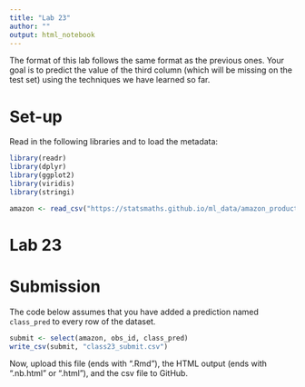 ```yaml
---
title: "Lab 23"
author: ""
output: html_notebook
---
```


The format of this lab follows the same format as the previous
ones. Your goal is to predict the value of the third column
(which will be missing on the test set) using the techniques
we have learned so far.

# Set-up

Read in the following libraries and to load the metadata:

```r
library(readr)
library(dplyr)
library(ggplot2)
library(viridis)
library(stringi)

amazon <- read_csv("https://statsmaths.github.io/ml_data/amazon_product_stars.csv")
```


# Lab 23











# Submission

The code below assumes that you have added a prediction named
`class_pred` to every row of the dataset.

```r
submit <- select(amazon, obs_id, class_pred)
write_csv(submit, "class23_submit.csv")
```

Now, upload this file (ends with ".Rmd"), the HTML output
(ends with ".nb.html" or ".html"), and the csv file to
GitHub.
